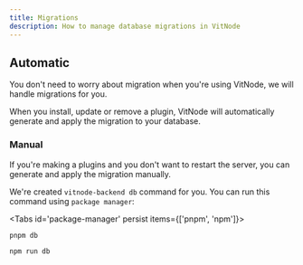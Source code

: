 ```yaml
---
title: Migrations
description: How to manage database migrations in VitNode
---
```


## Automatic

You don't need to worry about migration when you're using VitNode, we will handle migrations for you.

When you install, update or remove a plugin, VitNode will automatically generate and apply the migration to your database.

### Manual

If you're making a plugins and you don't want to restart the server, you can generate and apply the migration manually.

We're created `vitnode-backend db` command for you. You can run this command using `package manager`:


<Tabs id='package-manager' persist items={['pnpm', 'npm']}>

```bash tab="pnpm"
pnpm db
```

```bash tab="npm"
npm run db
```

</Tabs>

